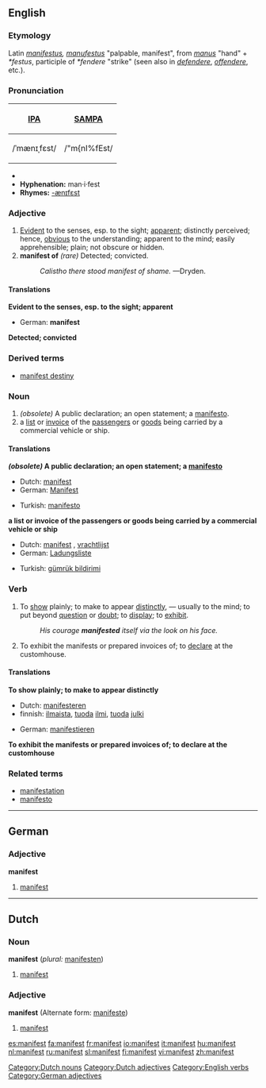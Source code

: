 {{see|Manifest}}
==English==

===Etymology===
Latin ''[[manifestus]], [[manufestus]]'' "palpable, manifest", from ''[[manus]]'' "hand" + ''*festus'', participle of ''*fendere'' "strike" (seen also in ''[[defendere]]'', ''[[offendere]]'', etc.).

===Pronunciation===
{| border=1 cellpadding=5
! [[w:International Phonetic Alphabet|IPA]] !! [[w:SAMPA|SAMPA]]
|-
| /ˈmænɪˌfɛst/ || /"m{nI%fEst/
|}

*{{audio|en-us-manifest.ogg|Audio (US)}}
*'''Hyphenation:''' man·i·fest
*'''Rhymes:''' [[Rhymes:English:-ænɪfɛst|-ænɪfɛst]]

===Adjective===
{{en-adj}}
# [[Evident]] to the senses, esp. to the sight; [[apparent]]; distinctly perceived; hence, [[obvious]] to the understanding; apparent to the mind; easily apprehensible; plain; not obscure or hidden.
# '''manifest of''' ''(rare)'' Detected; convicted.
#:''Calistho there stood manifest of shame.'' —Dryden.
<!-- definitions above and below mainly from Webster 1913 -->

====Translations====
'''Evident to the senses, esp. to the sight; apparent'''
{{top}}
*German: '''manifest'''
{{mid}}
{{bottom}}

'''Detected; convicted'''
{{top}}
{{mid}}
{{bottom}}

===Derived terms===
*[[manifest destiny]]

===Noun===
{{en-noun}}
# ''(obsolete)'' A public declaration; an open statement; a [[manifesto]].
# a [[list]] or [[invoice]] of the [[passengers]] or [[goods]] being carried by a commercial vehicle or ship.

====Translations====
'''''(obsolete)'' A public declaration; an open statement; a [[manifesto]]'''
{{top}}
*Dutch: [[manifest]] {{n}}
*German: [[Manifest]] {{f}}
{{mid}}
*Turkish: [[manifesto]]
{{bottom}}

'''a list or invoice of the passengers or goods being carried by a commercial vehicle or ship'''
{{top}}
*Dutch: [[manifest]] {{f}}, [[vrachtlijst]] {{f}}
*German: [[Ladungsliste]] {{f}}
{{mid}}
*Turkish: [[gümrük bildirimi]]
{{bottom}}

===Verb===
{{en-verb}}

# To [[show]] plainly; to make to appear [[distinctly]], — usually to the mind; to put beyond [[question]] or [[doubt]]; to [[display]]; to [[exhibit]].
#:''His courage '''manifested''' itself via the look on his face.''
# To exhibit the manifests or prepared invoices of; to [[declare]] at the customhouse.

====Translations====
'''To show plainly; to make to appear distinctly'''
{{top}}
*Dutch: [[manifesteren]]
*finnish: [[ilmaista]], [[tuoda]] [[ilmi]], [[tuoda]] [[julki]]
{{mid}}
*German: [[manifestieren]]
{{bottom}}

'''To exhibit the manifests or prepared invoices of; to declare at the customhouse'''
{{top}}
{{mid}}
{{bottom}}

===Related terms===
*[[manifestation]]
*[[manifesto]]

----

==German==
===Adjective===
'''manifest'''
# [[manifest#English|manifest]]

----

==Dutch==
===Noun===
'''manifest''' (''plural:'' [[manifesten]])
# [[manifest#English|manifest]]
===Adjective===
'''manifest''' (Alternate form: [[manifeste]])
# [[manifest#English|manifest]]

[[Category:Dutch nouns]]
[[Category:Dutch adjectives]]
[[Category:English verbs]]
[[Category:German adjectives]]

[[es:manifest]]
[[fa:manifest]]
[[fr:manifest]]
[[io:manifest]]
[[it:manifest]]
[[hu:manifest]]
[[nl:manifest]]
[[ru:manifest]]
[[sl:manifest]]
[[fi:manifest]]
[[vi:manifest]]
[[zh:manifest]]